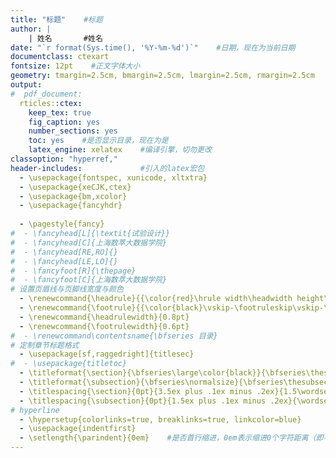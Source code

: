 ```yaml
---
title: "标题"    #标题
author: |
    | 姓名       #姓名
date: "`r format(Sys.time(), '%Y-%m-%d')`"    #日期，现在为当前日期
documentclass: ctexart
fontsize: 12pt    #正文字体大小
geometry: tmargin=2.5cm, bmargin=2.5cm, lmargin=2.5cm, rmargin=2.5cm    #页边距
output:
#  pdf_document:  
  rticles::ctex:
    keep_tex: true
    fig_caption: yes
    number_sections: yes
    toc: yes    #是否显示目录，现在为是
    latex_engine: xelatex    #编译引擎，切勿更改
classoption: "hyperref,"
header-includes:             #引入的latex宏包
  - \usepackage{fontspec, xunicode, xltxtra}    
  - \usepackage{xeCJK,ctex}
  - \usepackage{bm,xcolor}
  - \usepackage{fancyhdr}
  
  - \pagestyle{fancy}
#  - \fancyhead[L]{\textit{试验设计}}
#  - \fancyhead[C]{上海数萃大数据学院}
#  - \fancyhead[RE,RO]{}  
#  - \fancyhead[LE,LO]{}
#  - \fancyfoot[R]{\thepage}
#  - \fancyfoot[C]{上海数萃大数据学院}  
# 设置页眉线与页脚线宽度与颜色
  - \renewcommand{\headrule}{{\color{red}\hrule width\headwidth height\headrulewidth \vskip-\headrulewidth}}
  - \renewcommand{\footrule}{{\color{black}\vskip-\footruleskip\vskip-\footrulewidth \hrule width\headwidth height\footrulewidth\vskip\footruleskip}}
  - \renewcommand{\headrulewidth}{0.8pt}
  - \renewcommand{\footrulewidth}{0.6pt}
#  - \renewcommand\contentsname{\bfseries 目录}  
# 定制章节标题格式 
  - \usepackage[sf,raggedright]{titlesec}
#  - \usepackage{titletoc}
  - \titleformat{\section}{\bfseries\large\color{black}}{\bfseries\thesection}{0.5em}{}
  - \titleformat{\subsection}{\bfseries\normalsize}{\bfseries\thesubsection}{0.5em}{}
  - \titlespacing{\section}{0pt}{3.5ex plus .1ex minus .2ex}{1.5\wordsep}
  - \titlespacing{\subsection}{0pt}{1.5ex plus .1ex minus .2ex}{\wordsep}
# hyperline
  - \hypersetup{colorlinks=true, breaklinks=true, linkcolor=blue}
  - \usepackage{indentfirst}
  - \setlength{\parindent}{0em}    #是否首行缩进，0em表示缩进0个字符距离（即不缩进）
---
```


\newpage

